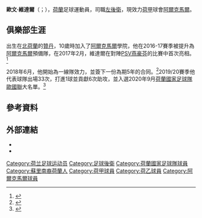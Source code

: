 {{Short description|荷兰足球运动员}}
{{Expand language|1=en|time=2021-04-11T14:13:06+00:00}}
{{noteTA
|G1=Football
|G2=UEFA
|1=zh-hans:韦恩达尔;zh-hk:韋真達爾;zh-tw:維達爾;
}}
{{Infobox football biography
| name = 歐文·維達爾<br>''Owen Wijndal''
| fullname = Owen Wijndal
| birth_date = {{birth date and age|1999|11|28}}
| birth_place = {{NED}}[[贊丹|贊丹]]
| height = 1.76 m
| position = [[左後衛|左後衛]]
| currentclub = [[AZ_(足球會)|阿爾克馬爾]]
| clubnumber = 5
| youthyears1 =           
| youthclubs1 = 赞代克ZVV
| youthyears2 = 
| youthclubs2 = HFC哈倫
| youthyears3 = 2010–2018 
| youthclubs3 = [[AZ_(足球會)|阿爾克馬爾]]
| years1 = 2016–2019 
| clubs1 = [[AZ青年隊|AZ青年隊]]
| caps1 = 59 
| goals1 = 2  
| years2 = 2017– 
| clubs2 = [[AZ_(足球會)|阿爾克馬爾]]
| caps2 = 67 
| goals2 = 1
| nationalyears1 = 2013–2014
| nationalteam1 = {{le|荷兰15岁以下国家足球队|Netherlands national under-15 football team|荷蘭U-15}}
| nationalcaps1 = 5
| nationalgoals1 = 0
| nationalyears2 = 2014
| nationalteam2 = {{le|荷兰16岁以下国家足球队|Netherlands national under-16 football team|荷蘭U-16}}
| nationalcaps2 = 3
| nationalgoals2 = 0
| nationalyears3 = 2015–2016
| nationalteam3 = {{le|荷兰17岁以下国家足球队|Netherlands national under-17 football team|荷蘭U-17}}
| nationalcaps3 = 12
| nationalgoals3 = 0  
| nationalyears4 = 2016
| nationalteam4 = {{le|荷兰18岁以下国家足球队|Netherlands national under-18 football team|荷蘭U-18}}
| nationalcaps4 = 3
| nationalgoals4 = 0
| nationalyears5 = 2017
| nationalteam5 = {{le|荷兰19岁以下国家足球队|Netherlands national under-19 football team|荷蘭U-19}}
| nationalcaps5 = 15
| nationalgoals5 = 0
| nationalyears6 = 2018–2019
| nationalteam6 = {{le|荷兰20岁以下国家足球队|Netherlands national under-20 football team|荷蘭U-20}}
| nationalcaps6 = 6
| nationalgoals6 = 0
| nationalyears7 = 2019–
| nationalteam7 = [[荷蘭21歲以下國家足球隊|荷蘭U-21]]
| nationalcaps7 = 4
| nationalgoals7 = 0
| nationalyears8 = 2020–
| nationalteam8 = [[荷蘭國家足球隊|荷蘭]]
| nationalcaps8 = 10
| nationalgoals8 = 0
| pcupdate = 2021年3月21日
| nationalteam-update = 2021年6月13日
}}

'''歐文·維達爾'''（{{lang-nl|Owen Wijndal}}；{{bd|1999年|11月28日|}}），[[荷蘭|荷蘭]]足球運動員，司職[[左後衛|左後衛]]，現效力[[荷甲|荷甲]]球會[[AZ_(足球會)|阿爾克馬爾]]。

==俱樂部生涯==
出生在[[北荷蘭|北荷蘭]]的[[贊丹|贊丹]]，10歲時加入了[[AZ_(足球會)|阿爾克馬爾]]學院，他在2016-17賽季被提升為[[AZ_(足球會)|阿爾克馬爾]]預備隊，在2017年2月，維達爾在對陣[[PSV燕豪芬|PSV燕豪芬]]的比賽中首次亮相。<ref>{{cite news |url=https://www.ad.nl/nederlands-voetbal/psv-verpest-debuut-krul-en-blijft-in-kampioensrace~a1dc07bf/ |title=PSV verpest debuut Krul en blijft in kampioensrace |website=ad.nl |publisher=Algemeen Dagblad |date=2017-02-04 |access-date=2019-11-01 |archive-date=2021-06-27 |archive-url=https://web.archive.org/web/20210627225449/https://www.ad.nl/nederlands-voetbal/psv-verpest-debuut-krul-en-blijft-in-kampioensrace~a1dc07bf/ |dead-url=no }}</ref> 

2018年6月，他開始為一線隊效力，並簽下一份為期5年的合同。<ref>{{Cite news|url=https://www.az.nl/nl/nieuws/contract-wijndal-opengebroken|title=Contract Wijndal opengebroken|date=2018-06-22|work=az.nl|access-date=2019-11-01|language=nl|archive-date=2021-06-28|archive-url=https://web.archive.org/web/20210628014219/https://www.az.nl/nl/nieuws/contract-wijndal-opengebroken|dead-url=no}}</ref>2019/20賽季他代表球隊出場33次，打進1球並貢獻6次助攻，並入選2020年9月[[荷蘭國家足球隊|荷蘭國家足球隊]][[歐國聯|歐國聯]]大名單。<ref>{{cite news|url=https://www.onsoranje.nl/nieuws/nederlands-elftal/78171/oranjeselectie-voor-duels-met-polen-en-italië-bestaat-uit-23-spelers|title=Oranjeselectie Voor Duels Met Polen en Italië Bestaat Uit 23 Spelers|website=OnsOranje.nl|publisher=[[皇家荷兰足球协会|荷兰足协]]官网|date=2020-08-28|access-date=2020-09-06|language=nl|archive-date=2021-04-28|archive-url=https://web.archive.org/web/20210428123656/https://www.onsoranje.nl/nieuws/nederlands-elftal/78171/oranjeselectie-voor-duels-met-polen-en-itali%C3%AB-bestaat-uit-23-spelers|dead-url=no}}</ref>

==參考資料==
{{reflist}}

==外部連結==
* {{Soccerway|owen-wijndal/440858}}
* {{WorldFootball.net|owen-wijndal}}

{{AZ阿尔克马尔球员名单}}
{{2020年欧洲足球锦标赛荷兰参赛名单}}

{{DEFAULTSORT:Wijndal, Owen}}
[[Category:荷兰足球运动员|Category:荷兰足球运动员]]
[[Category:足球後衛|Category:足球後衛]]
[[Category:荷蘭國家足球隊球員|Category:荷蘭國家足球隊球員]]
[[Category:蘇里南裔荷蘭人|Category:蘇里南裔荷蘭人]]
[[Category:荷甲球員|Category:荷甲球員]]
[[Category:荷乙球員|Category:荷乙球員]]
[[Category:阿爾克馬爾球員|Category:阿爾克馬爾球員]]